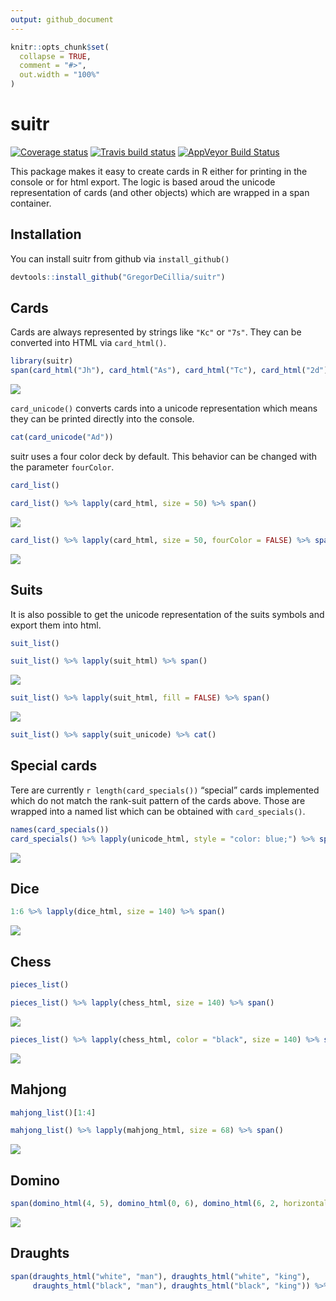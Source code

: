 ```yaml
---
output: github_document
---
```


<!-- README.md is generated from README.Rmd. Please edit that file -->

```r
knitr::opts_chunk$set(
  collapse = TRUE,
  comment = "#>",
  out.width = "100%"
)
```

# suitr <img src="man/figures/logo.png" align="right" alt=""/>

 [![Coverage status](https://codecov.io/gh/GregorDeCillia/suitr/branch/master/graph/badge.svg)](https://codecov.io/github/GregorDeCillia/suitr?branch=master)
 [![Travis build status](https://img.shields.io/travis/statistikat/persephone.svg?logo=travis)](https://travis-ci.org/GregorDeCillia/suitr)
 [![AppVeyor Build Status](https://ci.appveyor.com/api/projects/status/github/GregorDeCillia/suitr?branch=master&svg=true)](https://ci.appveyor.com/project/GregorDeCillia/suitr)
 
This package makes it easy to create cards in R either for printing in the console or for html export. The logic is based aroud the unicode representation
of cards (and other objects) which are wrapped in a span container.

## Installation

You can install suitr from github via `install_github()`

``` r
devtools::install_github("GregorDeCillia/suitr")
```

## Cards

Cards are always represented by strings like `"Kc"` or `"7s"`. They
can be converted into HTML via `card_html()`.

```r
library(suitr)
span(card_html("Jh"), card_html("As"), card_html("Tc"), card_html("2d"))
```

![](README_figures/JhAsTc2d.png)

`card_unicode()` converts cards into a unicode representation which means they can be printed directly into the console.

```r
cat(card_unicode("Ad"))
```

suitr uses a four color deck by default. This behavior can be changed with
the parameter `fourColor`.

```r
card_list()
```

```r
card_list() %>% lapply(card_html, size = 50) %>% span()
```

![](README_figures/deck_4c.png)

```r
card_list() %>% lapply(card_html, size = 50, fourColor = FALSE) %>% span()
```

![](README_figures/deck_2c.png)

## Suits

It is also possible to get the unicode representation of the suits symbols
and export them into html.

```r
suit_list()
```

```r
suit_list() %>% lapply(suit_html) %>% span()
```

![](README_figures/suits_filled.png)

```r
suit_list() %>% lapply(suit_html, fill = FALSE) %>% span()
```

![](README_figures/suits_unfilled.png)

```r
suit_list() %>% sapply(suit_unicode) %>% cat()
```

## Special cards

Tere are currently `r length(card_specials())` "special" cards implemented which
do not match the rank-suit pattern of the cards above. Those are wrapped into 
a named list which can be obtained with `card_specials()`.

```r
names(card_specials())
card_specials() %>% lapply(unicode_html, style = "color: blue;") %>% span()
```

![](README_figures/cards_special.png)

## Dice

```r
1:6 %>% lapply(dice_html, size = 140) %>% span()
```

![](README_figures/dice.png)

## Chess

```r
pieces_list()
```

```r
pieces_list() %>% lapply(chess_html, size = 140) %>% span()
```

![](README_figures/pieces_white.png)


```r
pieces_list() %>% lapply(chess_html, color = "black", size = 140) %>% span()
```

![](README_figures/pieces_black.png)

## Mahjong

```r
mahjong_list()[1:4]
```

```r
mahjong_list() %>% lapply(mahjong_html, size = 68) %>% span()
```

![](README_figures/mahjong.png)

## Domino

```r
span(domino_html(4, 5), domino_html(0, 6), domino_html(6, 2, horizontal = FALSE))
```

![](README_figures/domino.png)

## Draughts

```r
span(draughts_html("white", "man"), draughts_html("white", "king"),
     draughts_html("black", "man"), draughts_html("black", "king")) %>% browsable()
```

